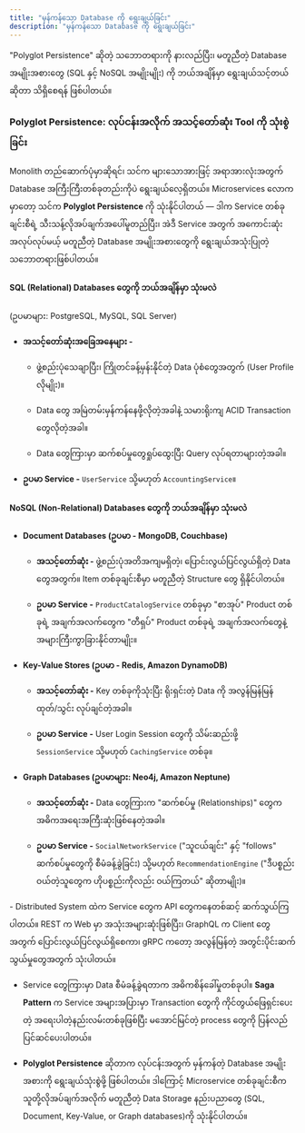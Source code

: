 ```yaml
---
title: "မှန်ကန်သော Database ကို ရွေးချယ်ခြင်း"
description: "မှန်ကန်သော Database ကို ရွေးချယ်ခြင်း"
---
```



<Aside title="ရည်ရွယ်ချက်">
  "Polyglot Persistence" ဆိုတဲ့ သဘောတရားကို နားလည်ပြီး၊ မတူညီတဲ့ Database အမျိုးအစားတွေ (SQL နှင့် NoSQL အမျိုးမျိုး) ကို ဘယ်အချိန်မှာ ရွေးချယ်သင့်တယ်ဆိုတာ သိရှိစေရန် ဖြစ်ပါတယ်။
</Aside>

### Polyglot Persistence: လုပ်ငန်းအလိုက် အသင့်တော်ဆုံး Tool ကို သုံးစွဲခြင်း
Monolith တည်ဆောက်ပုံမှာဆိုရင်၊ သင်က များသောအားဖြင့် အရာအားလုံးအတွက် Database အကြီးကြီးတစ်ခုတည်းကိုပဲ ရွေးချယ်လေ့ရှိတယ်။ Microservices လောကမှာတော့ သင်က **Polyglot Persistence** ကို သုံးနိုင်ပါတယ် — ဒါက Service တစ်ခုချင်းစီရဲ့ သီးသန့်လိုအပ်ချက်အပေါ်မူတည်ပြီး၊ အဲဒီ Service အတွက် အကောင်းဆုံးအလုပ်လုပ်မယ့် မတူညီတဲ့ Database အမျိုးအစားတွေကို ရွေးချယ်အသုံးပြုတဲ့ သဘောတရားဖြစ်ပါတယ်။

#### SQL (Relational) Databases တွေကို ဘယ်အချိန်မှာ သုံးမလဲ
(ဥပမာများ: PostgreSQL, MySQL, SQL Server)

- **အသင့်တော်ဆုံးအခြေအနေများ -**

  - ဖွဲ့စည်းပုံသေချာပြီး၊ ကြိုတင်ခန့်မှန်းနိုင်တဲ့ Data ပုံစံတွေအတွက် (User Profile လိုမျိုး)။

  - Data တွေ အမြဲတမ်းမှန်ကန်နေဖို့လိုတဲ့အခါနဲ့ သမားရိုးကျ ACID Transaction တွေလိုတဲ့အခါ။

  - Data တွေကြားမှာ ဆက်စပ်မှုတွေရှုပ်ထွေးပြီး Query လုပ်ရတာများတဲ့အခါ။

- **ဥပမာ Service -** `UserService` သို့မဟုတ် `AccountingService`။

#### NoSQL (Non-Relational) Databases တွေကို ဘယ်အချိန်မှာ သုံးမလဲ
- **Document Databases (ဥပမာ - MongoDB, Couchbase)**

  - **အသင့်တော်ဆုံး -** ဖွဲ့စည်းပုံအတိအကျမရှိတဲ့၊ ပြောင်းလွယ်ပြင်လွယ်ရှိတဲ့ Data တွေအတွက်။ Item တစ်ခုချင်းစီမှာ မတူညီတဲ့ Structure တွေ ရှိနိုင်ပါတယ်။

  - **ဥပမာ Service -** `ProductCatalogService` တစ်ခုမှာ "စာအုပ်" Product တစ်ခုရဲ့ အချက်အလက်တွေက "တီရှပ်" Product တစ်ခုရဲ့ အချက်အလက်တွေနဲ့ အများကြီးကွာခြားနိုင်တာမျိုး။

- **Key-Value Stores (ဥပမာ - Redis, Amazon DynamoDB)**

  - **အသင့်တော်ဆုံး -** Key တစ်ခုကိုသုံးပြီး ရိုးရှင်းတဲ့ Data ကို အလွန်မြန်မြန် ထုတ်/သွင်း လုပ်ချင်တဲ့အခါ။

  - **ဥပမာ Service -** User Login Session တွေကို သိမ်းဆည်းဖို့ `SessionService` သို့မဟုတ် `CachingService` တစ်ခု။

- **Graph Databases (ဥပမာများ: Neo4j, Amazon Neptune)**

  - **အသင့်တော်ဆုံး -** Data တွေကြားက "ဆက်စပ်မှု (Relationships)" တွေက အဓိကအရေးအကြီးဆုံးဖြစ်နေတဲ့အခါ။

  - **ဥပမာ Service -** `SocialNetworkService` ("သူငယ်ချင်း" နှင့် "follows" ဆက်စပ်မှုတွေကို စီမံခန့်ခွဲခြင်း) သို့မဟုတ် `RecommendationEngine` ("ဒီပစ္စည်းဝယ်တဲ့သူတွေက ဟိုပစ္စည်းကိုလည်း ဝယ်ကြတယ်" ဆိုတာမျိုး)။

<ContentImage src={flowChart} alt="Chosing Databases"  />

<Aside title="အနှစ်ချုပ်">
- Distributed System ထဲက Service တွေက API တွေကနေတစ်ဆင့် ဆက်သွယ်ကြပါတယ်။ REST က Web မှာ အသုံးအများဆုံးဖြစ်ပြီး၊ GraphQL က Client တွေအတွက် ပြောင်းလွယ်ပြင်လွယ်ရှိစေကာ၊ gRPC ကတော့ အလွန်မြန်တဲ့ အတွင်းပိုင်းဆက်သွယ်မှုတွေအတွက် သုံးပါတယ်။

- Service တွေကြားမှာ Data စီမံခန့်ခွဲရတာက အဓိကစိန်ခေါ်မှုတစ်ခုပါ။ **Saga Pattern** က Service အများအပြားမှာ Transaction တွေကို ကိုင်တွယ်ဖြေရှင်းပေးတဲ့ အရေးပါတဲ့နည်းလမ်းတစ်ခုဖြစ်ပြီး မအောင်မြင်တဲ့ process တွေကို ပြန်လည်ပြင်ဆင်ပေးပါတယ်။

- **Polyglot Persistence** ဆိုတာက လုပ်ငန်းအတွက် မှန်ကန်တဲ့ Database အမျိုးအစားကို ရွေးချယ်သုံးစွဲဖို့ ဖြစ်ပါတယ်။ ဒါကြောင့် Microservice တစ်ခုချင်းစီက သူတို့လိုအပ်ချက်အလိုက် မတူညီတဲ့ Data Storage နည်းပညာတွေ (SQL, Document, Key-Value, or Graph databases)ကို သုံးနိုင်ပါတယ်။
</Aside>